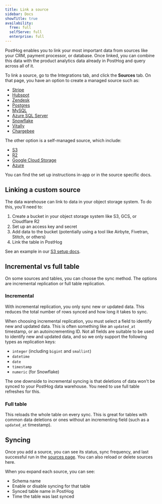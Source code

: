 ```yaml
---
title: Link a source
sidebar: Docs
showTitle: true
availability:
  free: full
  selfServe: full
  enterprise: full
---
```


PostHog enables you to link your most important data from sources like your CRM, payment processor, or database. Once linked, you can combine this data with the product analytics data already in PostHog and query across all of it.

To link a source, go to the Integrations tab, and click the **Sources** tab. On that page, you have an option to create a managed source such as:
 
- [Stripe](/docs/cdp/sources/stripe)
- [Hubspot](/docs/cdp/sources/hubspot)
- [Zendesk](/docs/cdp/sources/zendesk)
- [Postgres](/docs/cdp/sources/postgres)
- [MySQL](/docs/cdp/sources/mysql)
- [Azure SQL Server](/docs/cdp/sources/azure-db)
- [Snowflake](/docs/cdp/sources/snowflake)
- [Vitally](/docs/cdp/sources/vitally)
- [Chargebee](/docs/cdp/sources/chargebee)

The other option is a self-managed source, which include: 

- [S3](/docs/cdp/sources/setup/s3)
- [R2](/docs/cdp/sources/r2)
- [Google Cloud Storage](/docs/cdp/sources/gcs)
- [Azure](/docs/cdp/sources/azure-blob)

You can find the set up instructions in-app or in the source specific docs.


<InboundIpAddresses />

## Linking a custom source

The data warehouse can link to data in your object storage system. To do this, you'll need to:

1. Create a bucket in your object storage system like S3, GCS, or Cloudflare R2
2. Set up an access key and secret
3. Add data to the bucket (potentially using a tool like Airbyte, Fivetran, Stitch, or others)
4. Link the table in PostHog

See an example in our [S3 setup docs](/docs/cdp/sources/s3).

## Incremental vs full table

On some sources and tables, you can choose the sync method. The options are incremental replication or full table replication. 

### Incremental

With incremental replication, you only sync new or updated data. This reduces the total number of rows synced and how long it takes to sync.

When choosing incremental replication, you must select a field to identify new and updated data. This is often something like an `updated_at` timestamp, or an autoincrementing ID. Not all fields are suitable to be used to identify new and updated data, and so we only support the following types as replication keys:
- `integer` (including `bigint` and `smallint`)
- `datetime`
- `date`
- `timestamp`
- `numeric` (for Snowflake)

The one downside to incremental syncing is that deletions of data won't be synced to your PostHog data warehouse. You need to use full table refreshes for this.

### Full table

This reloads the whole table on every sync. This is great for tables with common data deletions or ones without an incrementing field (such as a `updated_at` timestamp).

## Syncing

Once you add a source, you can see its status, sync frequency, and last successful run in the [sources page](https://us.posthog.com/pipeline/sources). You can also reload or delete sources here.

When you expand each source, you can see:

- Schema name
- Enable or disable syncing for that table
- Synced table name in PostHog
- Time the table was last synced

<ProductScreenshot
    imageLight={SettingsLight} 
    imageDark={SettingsDark} 
    alt="Source settings in PostHog" 
    classes="rounded"
  />

